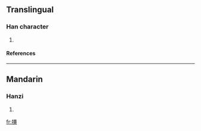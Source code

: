 ==Translingual==
===Han character===
{{Han char|rn=64|rad=手|as=12|sn=15|four=5408<sub>6</sub>|canj=手廿中金 (QTLC)}}
# {{defn|Han|sort=手12}}
====References====
{{Han ref|kx=0454.200|dkj=12710|dj=0803.340|hdz=31953.080|uh=6497|ud=25751|bh=E5B2|bd=58802}}

----
==Mandarin==
===Hanzi===
{{cmn-hanzi|pin=[[chéng]] (cheng2), [[huáng]] (huang2)|wg=ch'eng<sup>2</sup>, huang<sup>2</sup>}}
# {{defn|Mandarin}}

[[fr:撗]]